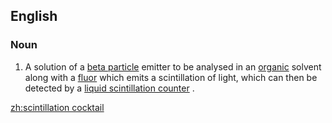 ==English==

===Noun===
{{en-noun|head=[[scintillation]] [[cocktail]]}}

#{{context|analytical chemistry|chemistry}} A solution of a [[beta particle]] emitter to be analysed in an [[organic]] solvent along with a [[fluor]] which emits a scintillation of light, which can then be detected by a [[liquid scintillation counter]] .

[[zh:scintillation cocktail]]
